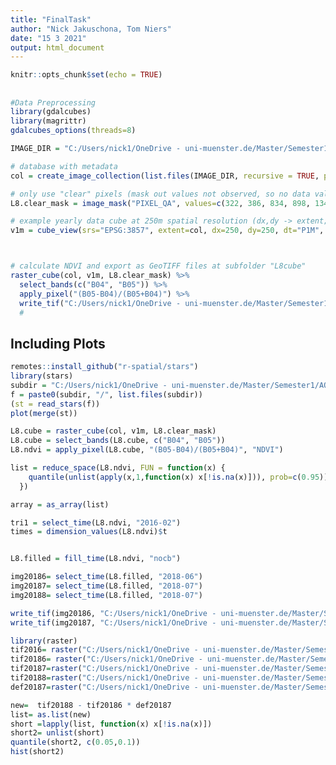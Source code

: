 ```yaml
---
title: "FinalTask"
author: "Nick Jakuschona, Tom Niers"
date: "15 3 2021"
output: html_document
---
```


```r
knitr::opts_chunk$set(echo = TRUE)
```

## 



```r
#Data Preprocessing
library(gdalcubes)
library(magrittr)
gdalcubes_options(threads=8)

IMAGE_DIR = "C:/Users/nick1/OneDrive - uni-muenster.de/Master/Semester1/AOSD/finalTask/L8_cropped" # please change

# database with metadata 
col = create_image_collection(list.files(IMAGE_DIR, recursive = TRUE, pattern=".tif", full.names  = TRUE), "L8_SR")

# only use "clear" pixels (mask out values not observed, so no data values outside the bounding box)
L8.clear_mask = image_mask("PIXEL_QA", values=c(322, 386, 834, 898, 1346, 324, 388, 836, 900, 1348), invert = TRUE)

# example yearly data cube at 250m spatial resolution (dx,dy -> extent; dt -> yearly pictures as output, whereby the pixels of each available picture are used (also jedes Einzelne der in 16Tage Rhytmus verfügbaren) but brought together via resampling and aggregation (aggregation --> bringing a lot of pixels to one final pixel representing these a lot pixels))
v1m = cube_view(srs="EPSG:3857", extent=col, dx=250, dy=250, dt="P1M", resampling = "average", aggregation = "median")




```

```r
# calculate NDVI and export as GeoTIFF files at subfolder "L8cube"
raster_cube(col, v1m, L8.clear_mask) %>%
  select_bands(c("B04", "B05")) %>%
  apply_pixel("(B05-B04)/(B05+B04)") %>%
  write_tif("C:/Users/nick1/OneDrive - uni-muenster.de/Master/Semester1/AOSD/finalTask/L8cube",prefix = "NDVI_")
  #
```

  
  
## Including Plots


```r
remotes::install_github("r-spatial/stars")
library(stars)
subdir = "C:/Users/nick1/OneDrive - uni-muenster.de/Master/Semester1/AOSD/finalTask/L8cube"
f = paste0(subdir, "/", list.files(subdir))
(st = read_stars(f))
plot(merge(st))
```


```r
L8.cube = raster_cube(col, v1m, L8.clear_mask)
L8.cube = select_bands(L8.cube, c("B04", "B05"))
L8.ndvi = apply_pixel(L8.cube, "(B05-B04)/(B05+B04)", "NDVI")

```

```r
list = reduce_space(L8.ndvi, FUN = function(x) {
    quantile(unlist(apply(x,1,function(x) x[!is.na(x)])), prob=c(0.95))
  })

array = as_array(list)

```

```r
tri1 = select_time(L8.ndvi, "2016-02")
times = dimension_values(L8.ndvi)$t


L8.filled = fill_time(L8.ndvi, "nocb")

img20186= select_time(L8.filled, "2018-06")
img20187= select_time(L8.filled, "2018-07")
img20188= select_time(L8.filled, "2018-07")
```

```r
write_tif(img20186, "C:/Users/nick1/OneDrive - uni-muenster.de/Master/Semester1/AOSD/finalTask/L8cube2",prefix = "Filled_")
write_tif(img20187, "C:/Users/nick1/OneDrive - uni-muenster.de/Master/Semester1/AOSD/finalTask/L8cube2",prefix = "Filled_")

```


```r
library(raster)
tif2016= raster("C:/Users/nick1/OneDrive - uni-muenster.de/Master/Semester1/AOSD/finalTask/L8cube2/Filled_2016-02.tif")
tif20186= raster("C:/Users/nick1/OneDrive - uni-muenster.de/Master/Semester1/AOSD/finalTask/L8cube2/Filled_2018-06.tif")
tif20187=raster("C:/Users/nick1/OneDrive - uni-muenster.de/Master/Semester1/AOSD/finalTask/L8cube2/Filled_2018-07.tif")
tif20188=raster("C:/Users/nick1/OneDrive - uni-muenster.de/Master/Semester1/AOSD/finalTask/L8cube2/Filled_2018-08.tif")
def20187=raster("C:/Users/nick1/OneDrive - uni-muenster.de/Master/Semester1/AOSD/MonitoringDeforestationInLandsatDataCubesUsingNDVI/data/deforestation/def2018-07RasterClipped.tif")
```

```r

new=  tif20188 - tif20186 * def20187
list= as.list(new)
short =lapply(list, function(x) x[!is.na(x)])
short2= unlist(short)
quantile(short2, c(0.05,0.1))
hist(short2)
```
